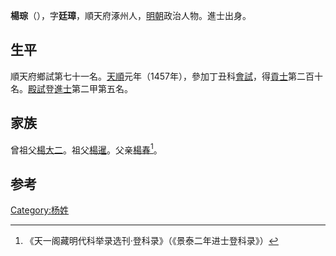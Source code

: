{{Otheruses|other=名为杨廷璋的其他人物|杨廷璋}}

'''楊琮'''（{{bd|1430年||？}}），字'''廷璋'''，順天府涿州人，[[明朝|明朝]]政治人物。進士出身。

== 生平 ==
順天府鄉試第七十一名。[[天顺_(明朝)|天順]]元年（1457年），參加丁丑科[[會試|會試]]，得[[貢士|貢士]]第二百十名。[[殿試|殿試]]登[[進士|進士]]第二甲第五名。

== 家族 ==
曾祖父[[楊大二|楊大二]]。祖父[[楊暹|楊暹]]。父亲[[楊春|楊春]]{{dn|date=9月 2021}}<ref>《天一阁藏明代科举录选刊·登科录》（《景泰二年进士登科录》）</ref>。

==参考==
{{reflist}}

{{天順元年丁丑科殿試金榜}}

{{Authority control}}

{{DEFAULTSORT:}}
[[Category:杨姓|Category:杨姓]]


{{明朝人物小作品}}